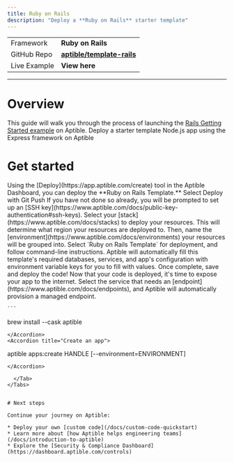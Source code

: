 ```yaml
---
title: Ruby on Rails
description: "Deploy a **Ruby on Rails** starter template"
---
```


<CardGroup cols={2}>

  <Card title="Deploy in Aptible" icon="up-">
  </Card>

  |  |                            |
| -------- | ------------------------------------- |
| Framework     | **Ruby on Rails**                     |
| GitHub Repo      | **[aptible/template-rails](https://github.com/aptible/template-rails)**                   |
| Live Example   | **View here** |

</CardGroup>

---

# Overview

This guide will walk you through the process of launching the [Rails Getting Started example](https://guides.rubyonrails.org/v4.2.7/getting_started.html) on Aptible. Deploy a starter template Node.js app using the Express framework on Aptible

# Get started

<Tabs>
  <Tab title="Deploy via Template">
  Using the [Deploy](https://app.aptible.com/create) tool in the Aptible Dashboard, you can deploy the **Ruby on Rails Template.**
  
  <AccordionGroup>
  <Accordion title="Deploy with Git Push">
  Select Deploy with Git Push
  </Accordion>
  <Accordion title="Add an SSH key">
  If you have not done so already, you will be prompted to set up an [SSH key](https://www.aptible.com/docs/public-key-authentication#ssh-keys).
  </Accordion>
  <Accordion title="Configure Environment">
  Select your [stack](https://www.aptible.com/docs/stacks) to deploy your resources. This will determine what region your resources are deployed to. Then, name the [environment](https://www.aptible.com/docs/environments) your resources will be grouped into.
  </Accordion>
<Accordion title="Prepare the template">
Select `Ruby on Rails Template` for deployment, and follow command-line instructions.
</Accordion>
<Accordion title="Fill environment variables">
Aptible will automatically fill this template's required databases, services, and app's configuration with environment variable keys for you to fill with values. Once complete, save and deploy the code!
</Accordion>
<Accordion title="View logs in real time">
</Accordion>
<Accordion title="Expose your app to the internet">
Now that your code is deployed, it's time to expose your app to the internet. Select the service that needs an [endpoint](https://www.aptible.com/docs/endpoints), and Aptible will automatically provision a managed endpoint.
</Accordion>
<Accordion title="View your deployed app 🎉"></Accordion>
</AccordionGroup>



  </Tab>
  <Tab title="Deploy via CLI">
   <Accordion title="Install the Aptible CLI">

    ```
brew install --cask aptible
```
</Accordion>
<Accordion title="Create an app">

```
aptible apps:create HANDLE 
[--environment=ENVIRONMENT]
```
</Accordion>

  </Tab>
</Tabs>


# Next steps

Continue your journey on Aptible:

* Deploy your own [custom code](/docs/custom-code-quickstart)
* Learn more about [how Aptible helps engineering teams](/docs/introduction-to-aptible)
* Explore the [Security & Compliance Dashboard](https://dashboard.aptible.com/controls)

